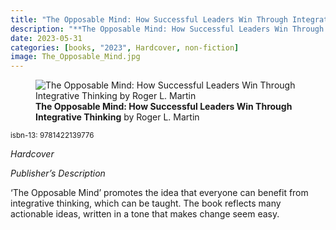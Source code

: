 ```yaml
---
title: "The Opposable Mind: How Successful Leaders Win Through Integrative Thinking"
description: "**The Opposable Mind: How Successful Leaders Win Through Integrative Thinking** by Roger L. Martin"
date: 2023-05-31
categories: [books, "2023", Hardcover, non-fiction]
image: The_Opposable_Mind.jpg
---
```

![**The Opposable Mind: How Successful Leaders Win Through Integrative Thinking** by Roger L. Martin](The_Opposable_Mind.jpg){fig-align="left"}

<sup>isbn-13: 9781422139776</sup>

*Hardcover*

*Publisher's Description*

'The Opposable Mind' promotes the idea that everyone can benefit from
integrative thinking, which can be taught. The book reflects many
actionable ideas, written in a tone that makes change seem easy.